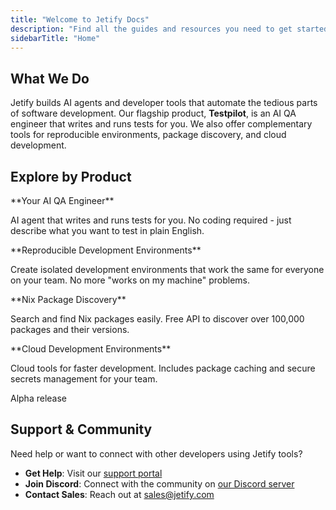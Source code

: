 ```yaml
---
title: "Welcome to Jetify Docs"
description: "Find all the guides and resources you need to get started with Jetify's AI agents and developer tools"
sidebarTitle: "Home"
---
```



## What We Do

Jetify builds AI agents and developer tools that automate the tedious parts of software development. Our flagship product, **Testpilot**, is an AI QA engineer that writes and runs tests for you. We also offer complementary tools for reproducible environments, package discovery, and cloud development.

## Explore by Product

<CardGroup cols={2}>
<Card title="Testpilot" icon="rocket" href="/docs/testpilot/">
**Your AI QA Engineer**

AI agent that writes and runs tests for you. No coding required - just describe what you want to test in plain English.
</Card>

<Card title="Devbox" icon="box" href="/docs/devbox/">
**Reproducible Development Environments**

Create isolated development environments that work the same for everyone on your team. No more "works on my machine" problems.
</Card>

<Card title="NixHub API" icon="gear" href="/docs/nixhub/">
**Nix Package Discovery**

Search and find Nix packages easily. Free API to discover over 100,000 packages and their versions.
</Card>

<Card title="Jetify Cloud" icon="cloud" href="/docs/cloud/">
**Cloud Development Environments**

Cloud tools for faster development. Includes package caching and secure secrets management for your team.

<Info>
Alpha release
</Info>
</Card>
</CardGroup>

## Support & Community

Need help or want to connect with other developers using Jetify tools?

- **Get Help**: Visit our [support portal](https://help.jetify.com)
- **Join Discord**: Connect with the community on [our Discord server](https://discord.gg/jetify)
- **Contact Sales**: Reach out at [sales@jetify.com](mailto:sales@jetify.com)
